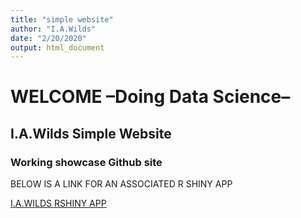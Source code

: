 ```yaml
---
title: "simple website"
author: "I.A.Wilds"
date: "2/20/2020"
output: html_document
---
```


# WELCOME --Doing Data Science--



## I.A.Wilds Simple Website
### Working showcase Github site


BELOW IS A LINK FOR AN ASSOCIATED R SHINY APP


<a href = "https://wilds.shinyapps.io/wilds_shiny/">I.A.WILDS RSHINY APP</a>